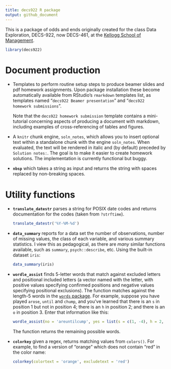 ```yaml
---
title: decs922 R package
output: github_document
---
```


This is a package of odds and ends originally created for the class
Data Exploration, DECS-922, now DECS-461, at the [Kellogg School of
Management](https://www.kellogg.northwestern.edu/). 

```r
library(decs922)
```



# Document production

* Templates to perform routine setup steps to produce beamer slides
  and pdf homework assignments.  Upon package installation these
  become automatically available from RStudio's `rmarkdown` templates
  list, as templates named "`decs922 Beamer presentation`" and "`decs922
  homework submissions`". 
  
  Note that the `decs922 homework
  submission ` template contains a mini-tutorial concerning
  aspects of producing a document with markdown, including
  examples of cross-referencing of tables and figures.
* A `knitr` chunk engine, `soln_notes`, which allows you to insert
  optional text within a standalone chunk with the engine
  `soln_notes`. When evaluated, the text will be rendered in italic
  and (by default) preceded by `Solution notes:`. The goal is to make
  it easier to create homework solutions. The implementation is
  currently functional but buggy.
* **`nbsp`** which takes a string as input and returns the
  string with spaces replaced by non-breaking spaces.
  
# Utility functions

* **`translate_datestr`** parses a string for POSIX
  date codes and returns documentation for the codes (taken from `?strftime`).
  
  ```r
  translate_datestr('%Y-%M-%d')
  ```

* **`data_summary`** reports for a data set the number
  of observations, number of missing values, the class of each
  variable, and various summary statistics. I view this as
  pedagogical, as there are *many* similar functions available, such
  as `summary`, `psych::describe`, etc.  Using the
  built-in dataset `iris`:
  
  
  ```r
  data_summary(iris)
  ```
* **`wordle_assist`** finds 5-letter words that match against excluded letters and positional
  included letters (a vector named with the letter, with positive values
  specifying confirmed positions and negative values specifying
  positional exclusions). The function matches against 
  the length-5 words in the [`words` package](https://CRAN.R-project.org/package=words). For example, suppose you have played `arose`, `until` and `chump`, and you've learned that there is an `s` in position 1 but not in position 4; there is an `h` in position 2; and there is an `o` in position 3. Enter that information like this:
  ```r
  wordle_assist(no = 'areuntilcump', yes = list(s = c(1, -4), h = 2, o = 3))
  ```
  The function returns the remaining possible words.
* **`colorkey`** given a regex, returns matching values from
  `colors()`.  For example, to find a version of "orange" which does
  not contain "red" in the color name:

    ```r
    colorkey(colortext = 'orange', excludetext = 'red')
    ```




